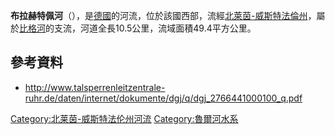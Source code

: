 {{Refimprove|time=2020-07-15T09:25:21+00:00}}
{{Coord|51|1|49.7|N|7|49|44.83|E|display=title}}

'''布拉赫特佩河'''（{{lang-de|Brachtpe}}），是[[德國|德國]]的河流，位於該國西部，流經[[北萊茵-威斯特法倫州|北萊茵-威斯特法倫州]]，屬於[[比格河|比格河]]的支流，河道全長10.5公里，流域面積49.4平方公里。

==參考資料==
* http://www.talsperrenleitzentrale-ruhr.de/daten/internet/dokumente/dgj/q/dgj_2766441000100_q.pdf{{Dead link|date=2020年7月 |bot=InternetArchiveBot |fix-attempted=yes }}

{{Germany-geo-stub}}

[[Category:北莱茵-威斯特法伦州河流|Category:北莱茵-威斯特法伦州河流]]
[[Category:魯爾河水系|Category:魯爾河水系]]